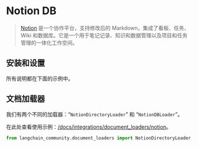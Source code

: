 # Notion DB

>[Notion](https://www.notion.so/) 是一个协作平台，支持修改后的 Markdown，集成了看板、任务、Wiki 和数据库。它是一个用于笔记记录、知识和数据管理以及项目和任务管理的一体化工作空间。

## 安装和设置

所有说明都在下面的示例中。

## 文档加载器

我们有两个不同的加载器：“`NotionDirectoryLoader`” 和 “`NotionDBLoader`”。

在此处查看使用示例：[/docs/integrations/document_loaders/notion](/docs/integrations/document_loaders/notion)。


```python
from langchain_community.document_loaders import NotionDirectoryLoader, NotionDBLoader
```